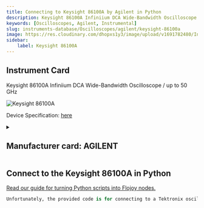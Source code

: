 ```yaml
---
title: Connecting to Keysight 86100A by Agilent in Python
description: Keysight 86100A Infiniium DCA Wide-Bandwidth Oscilloscope / up to 50 GHz
keywords: [Oscilloscopes, Agilent, Instrumental] 
slug: instruments-database/Oscilloscopes/agilent/keysight-86100a 
image: https://res.cloudinary.com/dhopxs1y3/image/upload/v1691782480/Instruments/Oscilloscopes/Keysight-86100A/Keysight-86100A.jpg
sidebar:
    label: Keysight 86100A 
---
```



## Instrument Card

Keysight 86100A
Infiniium DCA Wide-Bandwidth Oscilloscope / up to 50 GHz


![Keysight 86100A](https://res.cloudinary.com/dhopxs1y3/image/upload/v1691782480/Instruments/Oscilloscopes/Keysight-86100A/Keysight-86100A.jpg)

Device Specification: [here](https://www.keysight.com/us/en/assets/9018-05081/service-manuals/9018-05081.pdf)

<details style={{ marginTop: "15px"}}>
<summary><h2 style={{display:'inline'}}>Manufacturer card: AGILENT</h2></summary>

![AGILENT](https://res.cloudinary.com/dhopxs1y3/image/upload/v1692126006/Instruments/Vendor%20Logos/Agilent.png)

Keysight Technologies, or Keysight, is an American company that manufactures electronics test and measurement equipment and software

- Headquarters: USA
- Yearly Revenue (millions, USD): 5420
- Vendor Website: [here](https://www.keysight.com/us/en/home.html)

</details>


<FeaturedInstrumentVideo category="OSCILLOSCOPES" />

## Connect to the Keysight 86100A in Python

[Read our guide for turning Python scripts into Flojoy nodes.](https://docs.flojoy.ai/contribution/blocks/custom-flojoy-block/)



<Tabs>
<TabItem value="Flojoy" label="Flojoy" className="flojoy-instrument-tabs">

<SectionsCard category="OSCILLOSCOPES" manufacturer="Agilent"></SectionsCard>

</TabItem>
<TabItem value="Instrumental" label="Instrumental">

```python
Unfortunately, the provided code is for connecting to a Tektronix oscilloscope, not a Keysight oscilloscope. Therefore, it cannot be used to connect to a Keysight 86100A oscilloscope.
```

</TabItem>
</Tabs>